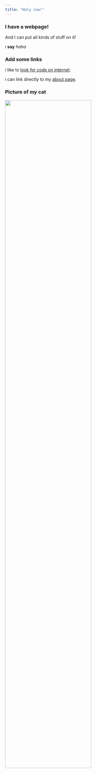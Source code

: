 ```yaml
---
title: "Holy cow!"
---
```


### I have a webpage!

And I can put all kinds of stuff on it!

i **say** *haha*

### Add some links

i like to [look for code on internet](http://www.google.com).

i can link directly to my [about page](about.html).

### Picture of my cat

<img src = "images/cat.png" style = "width:75%">